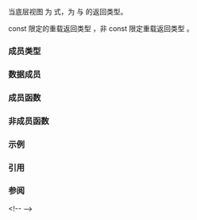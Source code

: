 {{cpp/ranges/slide_view/title|''iterator''}}
{{cpp/ranges/slide_view/navbar}}

{{ddcl|since=c++23|notes={{mark expos}}|
template&lt; bool Const &gt;
class /*iterator*/
}}

当底层视图 {{tt|V}} 为 {{lconcept|common_range}} 式，为 {{rlpt|begin|slide_view::begin}} 与 {{rlpt|end|slide_view::end}} 的返回类型。

const 限定的重载返回类型 {{c|/*iterator*/&lt;true&gt;}}，非 const 限定重载返回类型 {{c|/*iterator*/&lt;false&gt;}}。
     
===成员类型===
{{dsc begin}}
{{dsc hitem|成员类型|定义}}
{{dsc expos mem type|Base|private=yes|如果 {{tt|Const}} 为 {{c|true}} 则为 {{c|const V}}，否则为 {{c|V}}。}}
{{dsc|{{tt|iterator_category}}|{{c|std::input_iterator_tag}}}}
{{dsc|{{tt|iterator_concept}}|
* 如果 {{tti|Base}} 实现 {{lconcept|random_access_range}} 则为 {{c|std::random_access_iterator_tag}}。
* 如果 {{tti|Base}} 实现 {{lconcept|bidirectional_range}} 则为 {{c|std::bidirectional_iterator_tag}}。
* 否则为 {{c|std::forward_iterator_tag}}。}}
{{dsc|{{tt|value_type}}|{{c|decltype(views::counted(current_, n_))}}}}
{{dsc|{{tt|difference_type}}|{{c|ranges::range_difference_t&lt;Base&gt;}}}}
{{dsc end}}

===数据成员===
{{dsc begin}}
{{dsc hitem|成员名称|定义}}
{{dsc expos mem obj|current_|private=yes|{{c|ranges::iterator_t&lt;Base&gt;}}，持有指向 {{rlpt|/|slide_view}} 当前窗口的第一个底层元素的迭代器}}
{{dsc expos mem obj|last_ele_|private=yes|maybe=yes|{{c|ranges::iterator_t&lt;Base&gt;}}，持有指向 {{rlpt|/|slide_view}} 窗口刚刚滑过去的底层元素的迭代器。仅当 [[#成员类型|{{tti|Base}}]] 实现 {{c|/*slide-caches-first*/}} 时出现。}}
{{dsc expos mem obj|n_|private=yes|{{c|ranges::range_difference_t&lt;Base&gt;}}保有 {{rlpt|/|slide_view}} 的窗口宽度。}}
{{dsc end}}

===成员函数===
{{dsc begin}}
{{dsc mem ctor|cpp/ranges/slide_view/iterator/iterator|构造一个迭代器}}
{{dsc mem fun|cpp/ranges/slide_view/iterator/operator*|访问元素}}
{{dsc mem fun|cpp/ranges/slide_view/iterator/operator_at|title=operator[]|按索引访问元素}}
{{dsc inc|cpp/ranges/adaptor/iterator/dsc operator arith|slide_view}}
{{dsc end}}

===非成员函数===
{{dsc begin}}
{{dsc fun|cpp/ranges/slide_view/iterator/operator_cmp|title=operator==&lt;br&gt;operator&lt;&lt;br&gt;operator&gt;&lt;br&gt;operator&lt;=&lt;br&gt;operator&gt;=&lt;br&gt;operator&lt;=&gt;|比较底层迭代器|notes={{mark c++23}}}}
{{dsc fun|cpp/ranges/slide_view/iterator/operator_arith2|title=operator+&lt;br&gt;operator-|进行迭代器算数|notes={{mark c++23}}}}
{{dsc end}}

===示例===
{{example}}

===引用===
{{ref std c++23}}
{{ref std|title=Class template {{tt|slide_view::iterator}}|id=range.slide.iterator|section=26.7.29.3}}
{{ref std end}}

===参阅===
{{dsc begin}}
&lt;!--
{{dsc inc|cpp/ranges/slide_view/dsc sentinel}}
--&gt;
{{dsc end}}

{{langlinks|de|en|es|ja|ru}}
